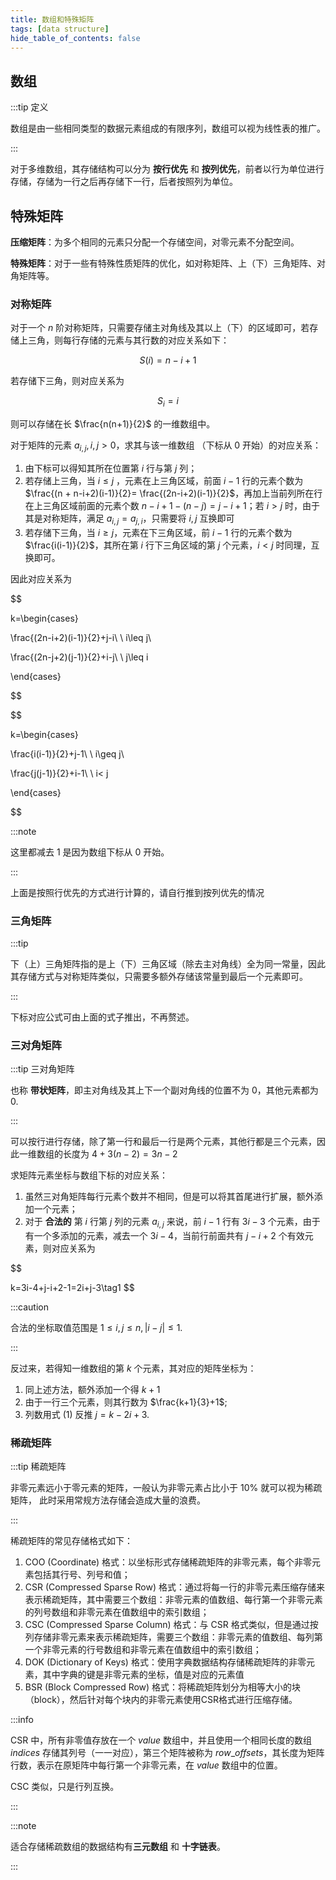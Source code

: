 ```yaml
---
title: 数组和特殊矩阵
tags: [data structure]
hide_table_of_contents: false
---
```





## 数组

:::tip 定义

数组是由一些相同类型的数据元素组成的有限序列，数组可以视为线性表的推广。

:::

对于多维数组，其存储结构可以分为 **按行优先** 和 **按列优先**，前者以行为单位进行存储，存储为一行之后再存储下一行，后者按照列为单位。

## 特殊矩阵

**压缩矩阵**：为多个相同的元素只分配一个存储空间，对零元素不分配空间。

**特殊矩阵**：对于一些有特殊性质矩阵的优化，如对称矩阵、上（下）三角矩阵、对角矩阵等。

### 对称矩阵

对于一个 $n$ 阶对称矩阵，只需要存储主对角线及其以上（下）的区域即可，若存储上三角，则每行存储的元素与其行数的对应关系如下：

$$
S(i)=n-i+1
$$

若存储下三角，则对应关系为

$$
S_{i}=i
$$

则可以存储在长 $\frac{n(n+1)}{2}$ 的一维数组中。

对于矩阵的元素 $a_{i,j},i,j>0$，求其与该一维数组 （下标从 0 开始）的对应关系：

1. 由下标可以得知其所在位置第 $i$ 行与第 $j$ 列；
2. 若存储上三角，当 $i\leq j$ ，元素在上三角区域，前面 $i-1$ 行的元素个数为 $\frac{(n + n-i+2)(i-1)}{2}= \frac{(2n-i+2)(i-1)}{2}$，再加上当前列所在行在上三角区域前面的元素个数 $n-i+1-(n-j)=j-i+1$；若 $i>j$ 时，由于其是对称矩阵，满足 $a_{i,j}=a_{j,i}$，只需要将 $i,j$ 互换即可
3. 若存储下三角，当 $i\geq j$，元素在下三角区域，前 $i-1$ 行的元素个数为 $\frac{i(i-1)}{2}$，其所在第 $i$ 行下三角区域的第 $j$ 个元素，$i<j$ 时同理，互换即可。

因此对应关系为

<Tabs>

<TabItem value="上三角" >

$$

k=\begin{cases}

\frac{(2n-i+2)(i-1)}{2}+j-i\ \ i\leq j\\

\frac{(2n-j+2)(j-1)}{2}+i-j\ \ j\leq i

\end{cases}

$$

</TabItem>
<TabItem value="下三角" >

$$

k=\begin{cases}

\frac{i(i-1)}{2}+j-1\ \ i\geq j\\

\frac{j(j-1)}{2}+i-1\ \ i< j

\end{cases}

$$

</TabItem>
</Tabs>

:::note

这里都减去 $1$ 是因为数组下标从 $0$ 开始。

:::

上面是按照行优先的方式进行计算的，请自行推到按列优先的情况

### 三角矩阵

:::tip

下（上）三角矩阵指的是上（下）三角区域（除去主对角线）全为同一常量，因此其存储方式与对称矩阵类似，只需要多额外存储该常量到最后一个元素即可。

:::

下标对应公式可由上面的式子推出，不再赘述。

### 三对角矩阵

:::tip 三对角矩阵

也称 **带状矩阵**，即主对角线及其上下一个副对角线的位置不为 $0$，其他元素都为 $0$.

:::

可以按行进行存储，除了第一行和最后一行是两个元素，其他行都是三个元素，因此一维数组的长度为 $4+3(n-2)=3n-2$

求矩阵元素坐标与数组下标的对应关系：

1. 虽然三对角矩阵每行元素个数并不相同，但是可以将其首尾进行扩展，额外添加一个元素；
2. 对于 **合法的** 第 $i$ 行第 $j$ 列的元素 $a_{i,j}$ 来说，前 $i-1$ 行有 $3i-3$ 个元素，由于有一个多添加的元素，减去一个 $3i-4$，当前行前面共有 $j-i+2$ 个有效元素，则对应关系为

$$

k=3i-4+j-i+2-1=2i+j-3\tag1
$$

:::caution

合法的坐标取值范围是 $1\leq i,j\leq n,|i-j|\leq 1$.

:::

反过来，若得知一维数组的第 $k$ 个元素，其对应的矩阵坐标为：

1. 同上述方法，额外添加一个得 $k+1$
2. 由于一行三个元素，则其行数为 $\frac{k+1}{3}+1$;
3. 列数用式 $(1)$ 反推 $j=k-2i+3$.

### 稀疏矩阵

:::tip 稀疏矩阵

非零元素远小于零元素的矩阵，一般认为非零元素占比小于 $10\%$ 就可以视为稀疏矩阵， 此时采用常规方法存储会造成大量的浪费。

:::

稀疏矩阵的常见存储格式如下：

1. COO (Coordinate) 格式：以坐标形式存储稀疏矩阵的非零元素，每个非零元素包括其行号、列号和值；
2. CSR (Compressed Sparse Row) 格式：通过将每一行的非零元素压缩存储来表示稀疏矩阵，其中需要三个数组：非零元素的值数组、每行第一个非零元素的列号数组和非零元素在值数组中的索引数组；
3. CSC (Compressed Sparse Column) 格式：与 CSR 格式类似，但是通过按列存储非零元素来表示稀疏矩阵，需要三个数组：非零元素的值数组、每列第一个非零元素的行号数组和非零元素在值数组中的索引数组；
4. DOK (Dictionary of Keys) 格式：使用字典数据结构存储稀疏矩阵的非零元素，其中字典的键是非零元素的坐标，值是对应的元素值
5. BSR (Block Compressed Row) 格式：将稀疏矩阵划分为相等大小的块（block），然后针对每个块内的非零元素使用CSR格式进行压缩存储。

:::info

CSR 中，所有非零值存放在一个 $value$ 数组中，并且使用一个相同长度的数组 $indices$ 存储其列号（一一对应），第三个矩阵被称为 $row\_offsets$，其长度为矩阵行数，表示在原矩阵中每行第一个非零元素，在 $value$ 数组中的位置。

CSC 类似，只是行列互换。

:::

:::note

适合存储稀疏数组的数据结构有**三元数组** 和 **十字链表**。

:::
